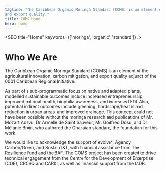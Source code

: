 ```yaml
---
tagline: "The Caribbean Organic Moringa Standard (COMS) is an element of the agricultural innovation, carbon mitigation, 
and export quality."
title: COMS Home
hero: home
---
```



<SEO title="Home" keywords={['moringa', 'organic', 'standard']} />

# Who We Are

The Caribbean Organic Moringa Standard (COMS) is an element of the agricultural 
innovation, carbon mitigation, and export quality adjunct of the 0001 Caribbean 
Regional Initiative. 

As part of a sub-programmatic focus on native and adapted plants, modelled sustainable 
outcomes include increased entrepreneurship, improved national health, biophilia 
awareness, and increased FDI. Also, potential indirect outcomes include greening, 
hardscape/heat island reduction in urban areas, and improved drainage. This concept 
could not have been possible without the moringa research and publications of 
Mr. Mozart Adevu, Dr Armelle de Saint Sauveur, Mr. Godfred Dosu, and Dr Mélanie Broin, who 
authored the Ghanaian standard, the foundation for this work. 

We would like to acknowledge the support of evolveˣ, Agency Carbon/Green, and SustainT&T, 
with financial assistance from The Resilience Fund and the BAF. The COMS project has been 
created to drive technical engagement from the Centre for the Development of 
Enterprise (CDE), CROSQ and CARDI, as well as financial support from the IADB.

<!-- content within this section will eventuall be replaced
     by card components whenever available -->
<section>
<ActionList>
     <ActionCard content={data.certification} />
     <ActionCard content={data.invest} />
     <ActionCard content={data.learn} />
</ActionList>
</section>